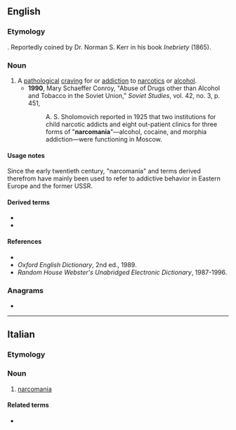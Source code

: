 ==English==

===Etymology===
{{confix|en|narco|mania}}. Reportedly coined by Dr. Norman S. Kerr in his book ''Inebriety'' (1865).

===Noun===
{{en-noun|-}}

# A [[pathological]] [[craving]] for or [[addiction]] to [[narcotics]] or [[alcohol]].
#* '''1990''', Mary Schaeffer Conroy, "Abuse of Drugs other than Alcohol and Tobacco in the Soviet Union," ''Soviet Studies'', vol. 42, no. 3, p. 451,
#*: A. S. Sholomovich reported in 1925 that two institutions for child narcotic addicts and eight out-patient clinics for three forms of "'''narcomania'''"—alcohol, cocaine, and morphia addiction—were functioning in Moscow.

====Usage notes====
Since the early twentieth century, "narcomania" and terms derived therefrom have mainly been used to refer to addictive behavior in Eastern Europe and the former USSR.

====Derived terms====
* {{l|en|narcomaniac}}
* {{l|en|narcomaniacal}}

====References====
* {{R:Dictionary.com}}
* ''Oxford English Dictionary'', 2nd ed., 1989.
* ''Random House Webster's Unabridged Electronic Dictionary'', 1987-1996.

===Anagrams===
* {{anagrams|en|a=aaacimnnor|macaronian}}

----

==Italian==

===Etymology===
{{confix|it|narco|mania}}

===Noun===
{{it-noun|f}}

# [[#English|narcomania]]

====Related terms====
* {{l|it|narcomane}}